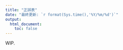 ```yaml
---
title: "正誤表"
date: "最終更新: `r format(Sys.time(),'%Y/%m/%d')`"
output:
  html_document:
    toc: false
---
```


WIP.

